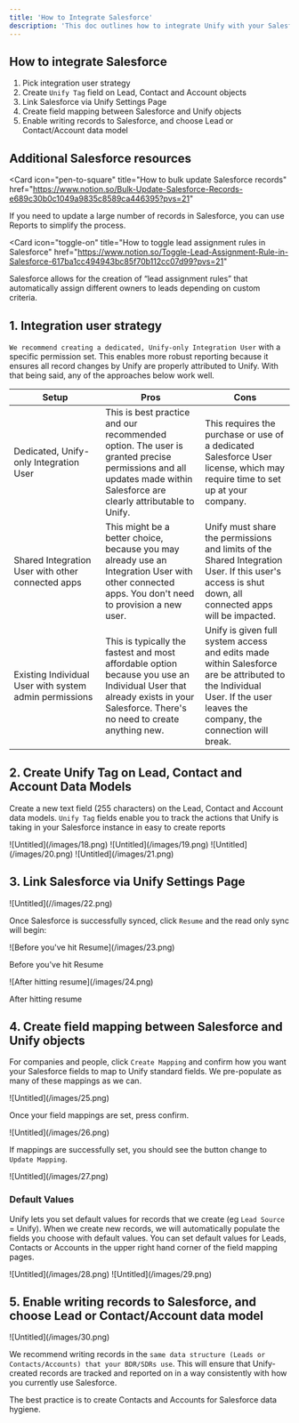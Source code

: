 ```yaml
---
title: 'How to Integrate Salesforce'
description: 'This doc outlines how to integrate Unify with your Salesforce instance. Unify is what is considered a `Connected App` on the Salesforce platform.'
---
```


## How to integrate Salesforce

1. Pick integration user strategy
2. Create `Unify Tag` field on Lead, Contact and Account objects
3. Link Salesforce via Unify Settings Page
4. Create field mapping between Salesforce and Unify objects
5. Enable writing records to Salesforce, and choose Lead or Contact/Account data model

## Additional Salesforce resources

<Card
  icon="pen-to-square"
  title="How to bulk update Salesforce records"
  href="https://www.notion.so/Bulk-Update-Salesforce-Records-e689c30b0c1049a9835c8589ca446395?pvs=21"
>
  If you need to update a large number of records in Salesforce, you can use
  Reports to simplify the process.
</Card>

<Card
  icon="toggle-on"
  title="How to toggle lead assignment rules in Salesforce"
  href="https://www.notion.so/Toggle-Lead-Assignment-Rule-in-Salesforce-617ba1cc494943bc85f70b112cc07d99?pvs=21"
>
  Salesforce allows for the creation of “lead assignment rules” that
  automatically assign different owners to leads depending on custom criteria.
</Card>

## 1. Integration user strategy

`We recommend creating a dedicated, Unify-only Integration User` with a specific permission set. This enables more robust reporting because it ensures all record changes by Unify are properly attributed to Unify. With that being said, any of the approaches below work well.

| Setup                                                  | Pros                                                                                                                                                                        | Cons                                                                                                                                                                    |
| ------------------------------------------------------ | --------------------------------------------------------------------------------------------------------------------------------------------------------------------------- | ----------------------------------------------------------------------------------------------------------------------------------------------------------------------- |
| Dedicated, Unify-only Integration User                 | This is best practice and our recommended option. The user is granted precise permissions and all updates made within Salesforce are clearly attributable to Unify.         | This requires the purchase or use of a dedicated Salesforce User license, which may require time to set up at your company.                                             |
| Shared Integration User with other connected apps      | This might be a better choice, because you may already use an Integration User with other connected apps. You don't need to provision a new user.                           | Unify must share the permissions and limits of the Shared Integration User. If this user's access is shut down, all connected apps will be impacted.                    |
| Existing Individual User with system admin permissions | This is typically the fastest and most affordable option because you use an Individual User that already exists in your Salesforce. There's no need to create anything new. | Unify is given full system access and edits made within Salesforce are be attributed to the Individual User. If the user leaves the company, the connection will break. |

## 2. Create Unify Tag on Lead, Contact and Account Data Models

Create a new text field (255 characters) on the Lead, Contact and Account data models. `Unify Tag` fields enable you to track the actions that Unify is taking in your Salesforce instance in easy to create reports

<Frame>![Untitled](/images/18.png)</Frame>

<Frame>![Untitled](/images/19.png)</Frame>

<Frame>![Untitled](/images/20.png)</Frame>

<Frame>![Untitled](/images/21.png)</Frame>

## 3. Link Salesforce via Unify Settings Page

<Frame>![Untitled](//images/22.png)</Frame>

Once Salesforce is successfully synced, click `Resume` and the read only sync will begin:

<Frame>![Before you've hit Resume](/images/23.png)</Frame>

Before you've hit Resume

<Frame>![After hitting resume](/images/24.png)</Frame>

After hitting resume

## 4. Create field mapping between Salesforce and Unify objects

For companies and people, click `Create Mapping` and confirm how you want your Salesforce fields to map to Unify standard fields. We pre-populate as many of these mappings as we can.

<Frame>![Untitled](/images/25.png)</Frame>

Once your field mappings are set, press confirm.

<Frame>![Untitled](/images/26.png)</Frame>

If mappings are successfully set, you should see the button change to `Update Mapping`.

<Frame>![Untitled](/images/27.png)</Frame>

### Default Values

Unify lets you set default values for records that we create (eg `Lead Source` = Unify). When we create new records, we will automatically populate the fields you choose with default values. You can set default values for Leads, Contacts or Accounts in the upper right hand corner of the field mapping pages.

<Frame>![Untitled](/images/28.png)</Frame>

<Frame>![Untitled](/images/29.png)</Frame>

## 5. Enable writing records to Salesforce, and choose Lead or Contact/Account data model

<Frame>![Untitled](/images/30.png)</Frame>

We recommend writing records in the `same data structure (Leads or Contacts/Accounts) that your BDR/SDRs use`. This will ensure that Unify-created records are tracked and reported on in a way consistently with how you currently use Salesforce.

The best practice is to create Contacts and Accounts for Salesforce data hygiene.
